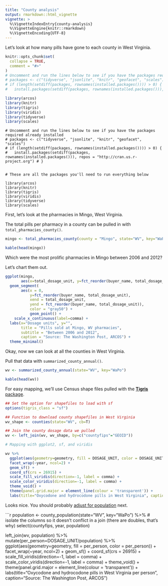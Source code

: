 ```yaml
---
title: "County analysis"
output: rmarkdown::html_vignette
vignette: >
  %\VignetteIndexEntry{county-analysis}
  %\VignetteEngine{knitr::rmarkdown}
  %\VignetteEncoding{UTF-8}
---
```


Let's look at how many pills have gone to each county in West Virginia.

```r
knitr::opts_chunk$set(
  collapse = TRUE,
  comment = "#>"
)
# Uncomment and run the lines below to see if you have the packages required already installed
# packages <- c("tidyverse", "jsonlite", "knitr", "geofacet", "scales")
# if (length(setdiff(packages, rownames(installed.packages()))) > 0) {
#   install.packages(setdiff(packages, rownames(installed.packages())), repos = "http://cran.us.r-project.org") # }

library(arcos)
library(knitr)
library(tigris)
library(viridis)
library(tidyverse)
library(scales)
```

```
# Uncomment and run the lines below to see if you have the packages required already installed
# packages <- c("tidyverse", "jsonlite", "knitr", "geofacet", "scales")
# if (length(setdiff(packages, rownames(installed.packages()))) > 0) {
#   install.packages(setdiff(packages, rownames(installed.packages())), repos = "http://cran.us.r-project.org") # }


# These are all the packages you'll need to run everything below 

library(arcos)
library(knitr)
library(tigris)
library(viridis)
library(tidyverse)
library(scales)
```

First, let's look at the pharmacies in Mingo, West Virginia.

The total pills per pharmacy in a county can be pulled in with `total_pharmacies_county()`.

```r
mingo <- total_pharmacies_county(county = "Mingo", state="WV", key="WaPo")

kable(head(mingo))
```


Which were the most prolific pharmacies in Mingo between 2006 and 2012?

Let's chart them out.

```r
ggplot(mingo,
       aes(x=total_dosage_unit, y=fct_reorder(buyer_name, total_dosage_unit))) +
  geom_segment(
       aes(x = 0,
           y=fct_reorder(buyer_name, total_dosage_unit),
           xend = total_dosage_unit,
           yend = fct_reorder(buyer_name, total_dosage_unit)),
           color = "gray50") +
           geom_point() +
    scale_x_continuous(label=comma) +
  labs(x="Dosage units", y="", 
       title = "Pills sold at Mingo, WV pharmacies",
       subtitle = "Between 2006 and 2012",
       caption = "Source: The Washington Post, ARCOS") +
  theme_minimal()
```

Okay, now we can look at all the counties in West Virginia.

Pull that data with `summarized_county_annual()`.

```r
wv <- summarized_county_annual(state="WV", key="WaPo")

kable(head(wv))
```

For easy mapping, we'll use Census shape files pulled with the [**Tigris** package](https://github.com/walkerke/tigris).

```r
## Set the option for shapefiles to load with sf
options(tigris_class = "sf")

## Function to download county shapefiles in West Virginia
wv_shape <- counties(state="WV", cb=T)

## Join the county dosage data we pulled
wv <- left_join(wv, wv_shape, by=c("countyfips"="GEOID"))
```

```r
# Mapping with ggplot2, sf, and viridis

wv %>%
  ggplot(aes(geometry=geometry, fill = DOSAGE_UNIT, color = DOSAGE_UNIT)) +
  facet_wrap(~year, ncol=2) +
  geom_sf() +
  coord_sf(crs = 26915) + 
  scale_fill_viridis(direction=-1, label = comma) +
  scale_color_viridis(direction=-1, label = comma) +
  theme_void() +
  theme(panel.grid.major = element_line(colour = 'transparent')) +
  labs(title="Oxycodone and hydrocodone pills in West Virginia", caption="Source: The Washington Post, ARCOS")
```

Looks nice. You should probably [adjust for population](https://wpinvestigative.github.io/arcos/articles/annual-maps.html) next.

```r

population <- county_population(state="WV", key="WaPo") %>% 
# isolate the columns so it doesn't conflict in a join (there are doubles, that's why)
    select(countyfips, year, population)

left_join(wv, population) %>% 
  mutate(per_person=DOSAGE_UNIT/population) %>%
  ggplot(aes(geometry=geometry, fill = per_person, color = per_person)) +
  facet_wrap(~year, ncol=2) +
  geom_sf() +
  coord_sf(crs = 26915) + 
  scale_fill_viridis(direction=-1, label = comma) +
  scale_color_viridis(direction=-1, label = comma) +
  theme_void() +
  theme(panel.grid.major = element_line(colour = 'transparent')) +
  labs(title="Oxycodone and hydrocodone pills in West Virginia per person", caption="Source: The Washington Post, ARCOS")

